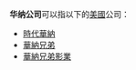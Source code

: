 '''华纳公司'''可以指以下的[[美國|美國]]公司：
*[[時代華納|時代華納]]
*[[華納兄弟|華納兄弟]]
*[[華納兄弟影業|華納兄弟影業]]
{{Disambig|cat=组织机构消歧义}}